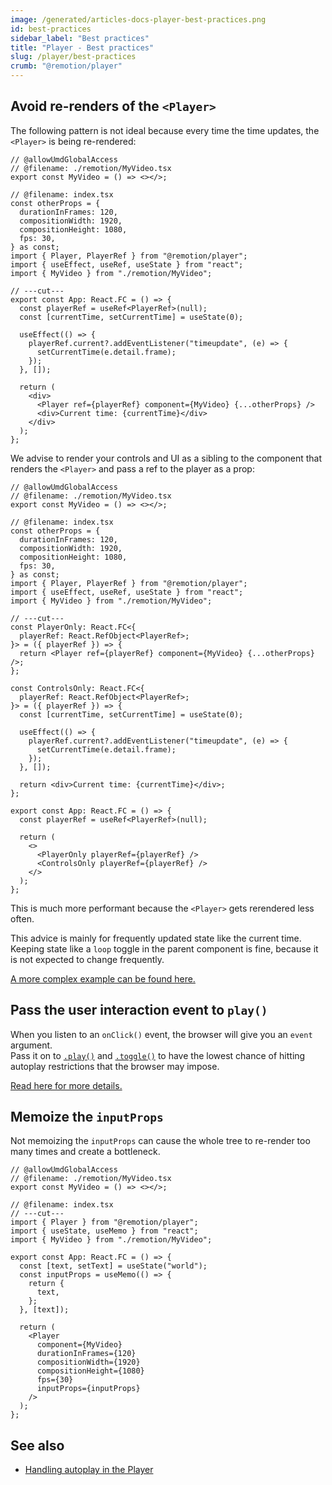 ```yaml
---
image: /generated/articles-docs-player-best-practices.png
id: best-practices
sidebar_label: "Best practices"
title: "Player - Best practices"
slug: /player/best-practices
crumb: "@remotion/player"
---
```


## Avoid re-renders of the `<Player>`

The following pattern is not ideal because every time the time updates, the `<Player>` is being re-rendered:

```tsx twoslash title="❌ Problematic"
// @allowUmdGlobalAccess
// @filename: ./remotion/MyVideo.tsx
export const MyVideo = () => <></>;

// @filename: index.tsx
const otherProps = {
  durationInFrames: 120,
  compositionWidth: 1920,
  compositionHeight: 1080,
  fps: 30,
} as const;
import { Player, PlayerRef } from "@remotion/player";
import { useEffect, useRef, useState } from "react";
import { MyVideo } from "./remotion/MyVideo";

// ---cut---
export const App: React.FC = () => {
  const playerRef = useRef<PlayerRef>(null);
  const [currentTime, setCurrentTime] = useState(0);

  useEffect(() => {
    playerRef.current?.addEventListener("timeupdate", (e) => {
      setCurrentTime(e.detail.frame);
    });
  }, []);

  return (
    <div>
      <Player ref={playerRef} component={MyVideo} {...otherProps} />
      <div>Current time: {currentTime}</div>
    </div>
  );
};
```

We advise to render your controls and UI as a sibling to the component that renders the `<Player>` and pass a ref to the player as a prop:

```tsx twoslash title="✅ Better"
// @allowUmdGlobalAccess
// @filename: ./remotion/MyVideo.tsx
export const MyVideo = () => <></>;

// @filename: index.tsx
const otherProps = {
  durationInFrames: 120,
  compositionWidth: 1920,
  compositionHeight: 1080,
  fps: 30,
} as const;
import { Player, PlayerRef } from "@remotion/player";
import { useEffect, useRef, useState } from "react";
import { MyVideo } from "./remotion/MyVideo";

// ---cut---
const PlayerOnly: React.FC<{
  playerRef: React.RefObject<PlayerRef>;
}> = ({ playerRef }) => {
  return <Player ref={playerRef} component={MyVideo} {...otherProps} />;
};

const ControlsOnly: React.FC<{
  playerRef: React.RefObject<PlayerRef>;
}> = ({ playerRef }) => {
  const [currentTime, setCurrentTime] = useState(0);

  useEffect(() => {
    playerRef.current?.addEventListener("timeupdate", (e) => {
      setCurrentTime(e.detail.frame);
    });
  }, []);

  return <div>Current time: {currentTime}</div>;
};

export const App: React.FC = () => {
  const playerRef = useRef<PlayerRef>(null);

  return (
    <>
      <PlayerOnly playerRef={playerRef} />
      <ControlsOnly playerRef={playerRef} />
    </>
  );
};
```

This is much more performant because the `<Player>` gets rerendered less often.

This advice is mainly for frequently updated state like the current time. Keeping state like a `loop` toggle in the parent component is fine, because it is not expected to change frequently.

[A more complex example can be found here.](https://github.com/remotion-dev/remotion/blob/main/packages/player-example/src/App.tsx)

## Pass the user interaction event to `play()`

When you listen to an `onClick()` event, the browser will give you an `event` argument.  
Pass it on to [`.play()`](/docs/player/player#play) and [`.toggle()`](/docs/player/player#toggle) to have the lowest chance of hitting autoplay restrictions that the browser may impose.

[Read here for more details.](/docs/player/autoplay#pass-the-event-to-the-play-or-toggle-method)

## Memoize the `inputProps`

Not memoizing the `inputProps` can cause the whole tree to re-render too many times and create a bottleneck.

```tsx twoslash title="Player.tsx"
// @allowUmdGlobalAccess
// @filename: ./remotion/MyVideo.tsx
export const MyVideo = () => <></>;

// @filename: index.tsx
// ---cut---
import { Player } from "@remotion/player";
import { useState, useMemo } from "react";
import { MyVideo } from "./remotion/MyVideo";

export const App: React.FC = () => {
  const [text, setText] = useState("world");
  const inputProps = useMemo(() => {
    return {
      text,
    };
  }, [text]);

  return (
    <Player
      component={MyVideo}
      durationInFrames={120}
      compositionWidth={1920}
      compositionHeight={1080}
      fps={30}
      inputProps={inputProps}
    />
  );
};
```

## See also

- [Handling autoplay in the Player](/docs/player/autoplay)

